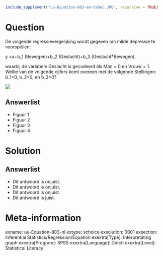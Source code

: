 ```r
include_supplement("uu-Equation-803-en-tabel.JPG", recursive = TRUE)
```


Question
========
  
De volgende regressievergelijking wordt gegeven om milde depressie te voorspellen:

y =a+b_1 (Bewegen)+b_2 (Geslacht)+b_3 (Geslacht*Bewegen),

waarbij de variabele Geslacht is gecodeerd als Man = 0 en Vrouw = 1. Welke van de volgende cijfers komt overeen met de volgende Stellingen: b_1<0, b_2>0, en b_3>0?

![](uu-Equation-803-en-tabel.JPG)

  
Answerlist
----------
* Figuur 1
* Figuur 2
* Figuur 3
* Figuur 4

Solution
========
  

Answerlist
----------
* Dit antwoord is onjuist.
* Dit antwoord is onjuist.
* Dit antwoord is onjuist.
* Dit antwoord is juist.

Meta-information
================
exname: uu-Equation-803-nl
extype: schoice
exsolution: 0001
exsection: Inferential Statistics/Regression/Equation
exextra[Type]: Interpretating graph
exextra[Program]: SPSS
exextra[Language]: Dutch
exextra[Level]: Statistical Literacy